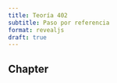 ```yaml
---
title: Teoría 402
subtitle: Paso por referencia
format: revealjs
draft: true
---
```


## Chapter {.center}


